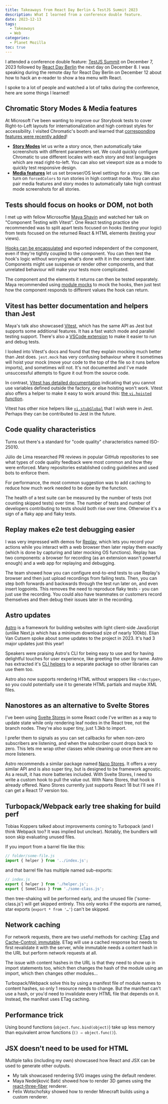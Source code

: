 ```yaml
---
title: Takeaways from React Day Berlin & TestJS Summit 2023
description: What I learned from a conference double feature.
date: 2023-12-13
tags:
  - Takeaways
  - Web
categories:
  - Planet Mozilla
toc: true
---
```


I attended a conference double feature: [TestJS Summit](https://www.testjssummit.com/) on December 7, 2023 followed by [React Day Berlin](https://reactday.berlin/) the next day on December 8. I was speaking during the remote day for React Day Berlin on December 12 about how to hack an e-reader to show a tea menu with React.

I spoke to a lot of people and watched a lot of talks during the conference, here are some things I learned!

## Chromatic Story Modes & Media features

At Microsoft I've been wanting to improve our Storybook tests to cover Right-to-Left layouts for internationalization and high contrast styles for accessibility. I visited Chromatic's booth and learned that [corresponding features were recently added](https://www.chromatic.com/blog/introducing-story-modes/)!

- **[Story Modes](https://www.chromatic.com/docs/modes/)** let us write a story once, then automatically take screenshots with different parameters set. We could quickly configure Chromatic to use different locales with each story and test languages which are read right-to-left. You can also set viewport size as a mode to quickly test responsive design.
- **[Media features](https://bbc.chromatic.com/docs/media-features/)** let us set browser/OS level settings for a story. We can turn on `forcedColors` to run stories in high contrast mode. You can also pair media features and story modes to automatically take high contrast mode screenshots for all stories.

## Tests should focus on hooks or DOM, not both

I met up with fellow Microsoftie [Maya Shavin](https://portal.gitnation.org/person/maya_shavin) and watched her talk on "Component Testing with Vitest". One React testing practice she recommended was to split apart tests focused on hooks (testing your logic) from tests focused on the returned React & HTML elements (testing your views).

[Hooks can be encapsulated](https://kyleshevlin.com/use-encapsulation) and exported independent of the component, even if they're tightly coupled to the component. You can then test the hook's logic without worrying what's done with it in the component later. Components might use suspense or render other components, and that unrelated behaviour will make your tests more complicated.

The component and the elements it returns can then be tested separately. Maya recommended using [module mocks](https://vitest.dev/guide/mocking.html#modules) to mock the hooks, then just test how the component responds to different values the hook can return.

## Vitest has better documentation and helpers than Jest

Maya's talk also showcased [Vitest](https://vitest.dev/), which has the same API as Jest but supports some additional features. It has a fast watch mode and parallel testing support. There's also a [VSCode extension](https://marketplace.visualstudio.com/items?itemName=ZixuanChen.vitest-explorer) to make it easier to run and debug tests.

I looked into Vitest's docs and found that they explain mocking much better than Jest does. `jest.mock` has very confusing behaviour where it sometimes will hoist your mock (move your code to the top of the file so it runs before imports), and sometimes will not. It's not documented and I've made unsuccessful attempts to figure it out from the source code.

In contrast, [Vitest has detailed documentation](https://vitest.dev/api/vi#vi-mock) indicating that you cannot use variables defined outside the factory, or else hoisting won't work. Vitest also offers a helper to make it easy to work around this: [the `vi.hoisted` function](https://vitest.dev/api/vi#vi-hoisted).

Vitest has other nice helpers like [`vi.stubGlobal`](https://vitest.dev/api/vi#vi-stubglobal) that I wish were in Jest. Perhaps they can be contributed to Jest in the future.

## Code quality characteristics

Turns out there's a standard for "code quality" characteristics named ISO-25010.

Júlio de Lima researched PR reviews in popular GitHub repositories to see what types of code quality feedback were most common and how they were enforced. Many repositories established coding guidelines and used bots to enforce them.

For performance, the most common suggestion was to add caching to reduce how much work needed to be done by the function.

The health of a test suite can be measured by the number of tests (not counting skipped tests) over time. The number of tests and number of developers contributing to tests should both rise over time. Otherwise it's a sign of a flaky app and flaky tests.

## Replay makes e2e test debugging easier

I was very impressed with demos for [Replay](https://www.replay.io/), which lets you record your actions while you interact with a web browser then later replay them exactly (which is done by capturing and later mocking OS functions). Replay has two components: a browser for recording (as an extension wasn't powerful enough) and a web app for replaying and debugging.

The team showed how you can configure end-to-end tests to use Replay's browser and then just upload recordings from failing tests. Then, you can step both forwards and backwards through the test run later on, and even insert logpoints. This removes the need to reproduce flaky tests - you can just use the recording. You could also have teammates or customers record themselves and then debug their issues later in the recording.

## Astro updates

[Astro](https://astro.build/) is a framework for building websites with light client-side JavaScript (unlike Next.js which has a minimum download size of nearly 100kb). Elian Van Cutsem spoke about some updates to the project in 2023. It's had 3 major updates just this year!

Speakers were praising Astro's CLI for being easy to use and for having delightful touches for user experience, like greeting the user by name. Astro has extracted it's [CLI helpers](https://github.com/withastro/cli-kit) to a separate package so other libraries can use them too.

Astro also now supports rendering HTML without wrappers like `<!doctype>`, so you could potentially use it to generate HTML partials and maybe XML files.

## Nanostores as an alternative to Svelte Stores

I've been using [Svelte Stores](https://svelte.dev/docs/svelte-store) in some React code I've written as a way to update state while only rendering leaf nodes in the React tree, not the branch nodes. They're also super tiny, just 1.3kb to import.

I prefer them to signals as you can set callbacks for when non-zero subscribers are listening, and when the subscriber count drops back to zero. This lets me wrap other classes while cleaning up once there are no more listeners.

Astro recommends a similar package named [Nano Stores](https://github.com/nanostores/nanostores). It offers a very similar API and is also super tiny, but is designed to be framework agnostic. As a result, it has more batteries included. With Svelte Stores, I need to write a custom hook to pull the value out. With Nano Stores, that hook is already offered. Nano Stores currently just supports React 18 but I'll see if I can get a React 17 version too.

## Turbopack/Webpack early tree shaking for build perf

Tobias Koppers talked about improvements coming to Turbopack (and I think Webpack too? It was implied but unclear). Notably, the bundlers will soon skip evaluating unused files.

If you import from a barrel file like this:

```jsx
// folder/some-file.js
import { helper } from '../index.js';
```

and that barrel file has multiple named sub-exports:

```jsx
// index.js
export { helper } from './helper.js';
export { SomeClass } from './some-class.js';
```

then tree-shaking will be performed early, and the unused file ('some-class.js') will get skipped entirely. This only works if the exports are named, star exports (`export * from '…'`) can't be skipped.

## Network caching

For network requests, there are two useful methods for caching: [ETag](https://developer.mozilla.org/en-US/docs/Web/HTTP/Headers/ETag) and [Cache-Control: immutable](https://developer.mozilla.org/en-US/docs/Web/HTTP/Headers/Cache-Control). ETag will use a cached response but needs to first revalidate it with the server, while immutable needs a content hash in the URL but perform network requests at all.

The issue with content hashes in the URL is that they need to show up in import statements too, which then changes the hash of the module using an import, which then changes other modules…

Turbopack/Webpack solve this by using a manifest file of module names to content hashes, so only 1 resource needs to change. But the manifest can't use a hash, or you'd need to invalidate every HTML file that depends on it. Instead, the manifest uses ETag caching.

## Performance trick

Using bound functions (`object.func.bind(object)`) take up less memory than equivalent arrow functions (`() ⇒ object.func()`).

## JSX doesn't need to be used for HTML

Multiple talks (including my own) showcased how React and JSX can be used to generate other outputs.

- My talk showcased rendering SVG images using the default renderer.
- Maya Nedeljković Batić showed how to render 3D games using the [react-three-fiber](https://github.com/pmndrs/react-three-fiber) renderer.
- Felix Wotschofsky showed how to render Minecraft builds using a custom renderer.
